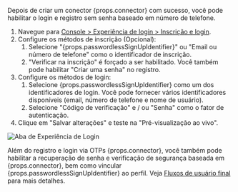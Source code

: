 Depois de criar um conector {props.connector} com sucesso, você pode habilitar o login e registro sem senha baseado em número de telefone.

1. Navegue para [Console > Experiência de login > Inscrição e login](https://cloud.logto.io/to/sign-in-experience/sign-up-and-sign-in).
2. Configure os métodos de inscrição (Opcional):
   1. Selecione "{props.passwordlessSignUpIdentifier}" ou "Email ou número de telefone" como o identificador de inscrição.
   2. "Verificar na inscrição" é forçado a ser habilitado. Você também pode habilitar "Criar uma senha" no registro.
3. Configure os métodos de login:
   1. Selecione {props.passwordlessSignUpIdentifier} como um dos identificadores de login. Você pode fornecer vários identificadores disponíveis (email, número de telefone e nome de usuário).
   2. Selecione "Código de verificação" e / ou "Senha" como o fator de autenticação.
4. Clique em "Salvar alterações" e teste na "Pré-visualização ao vivo".

![Aba de Experiência de Login](../assets/sie-tab.png)

Além do registro e login via OTPs {props.connector}, você também pode habilitar a recuperação de senha e verificação de segurança baseada em {props.connector}, bem como vincular {props.passwordlessSignUpIdentifier} ao perfil. Veja [Fluxos de usuário final](https://docs.logto.io/end-user-flows) para mais detalhes.
